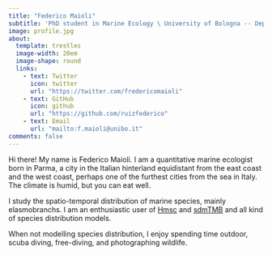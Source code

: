 ```yaml
---
title: "Federico Maioli"
subtitle: 'PhD student in Marine Ecology \ University of Bologna -- Department of Biological, Geological, and Environmental Sciences'
image: profile.jpg
about:
  template: trestles
  image-width: 20em
  image-shape: round
  links:
    - text: Twitter
      icon: twitter
      url: "https://twitter.com/fredericomaioli"
    - text: GitHub
      icon: github
      url: "https://github.com/ruizfederico"
    - text: Email
      url: "mailto:f.maioli@unibo.it"
comments: false
---
```


Hi there! 
My name is Federico Maioli. I am a quantitative marine ecologist born in Parma, a city in the Italian hinterland equidistant from the east coast and the west coast, perhaps one of the furthest cities from the sea in Italy. The climate is humid, but you can eat well.

I study the spatio-temporal distribution of marine species, mainly elasmobranchs. I am an enthusiastic user of [Hmsc](https://github.com/hmsc-r/HMSC) and [sdmTMB](https://pbs-assess.github.io/sdmTMB/index.html) and all kind of species distribution models.

When not modelling species distribution, I enjoy spending time outdoor, scuba diving, free-diving, and photographing wildlife.

